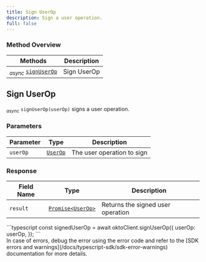 ```yaml
---
title: Sign UserOp
description: Sign a user operation.
full: false
---
```



<AIMarkdownComponent isIndex={false} />

### Method Overview

| Methods                                                                         | Description                          |                 
|---------------------------------------------------------------------------------|--------------------------------------|
| <sub><i>async</i></sub> [`signUserOp`](#sign-user-op) | Sign UserOp |

<div className="method-box">

## Sign UserOp

<sub><i>async</i></sub> `signUserOp(userOp)` signs a user operation.

### Parameters

| Parameter   | Type                        | Description                            | 
|-------------|-----------------------------|----------------------------------------|
| `userOp`     | [`UserOp`](/docs/typescript-sdk/technical-reference#models) | The user operation to sign | 

### Response

<Callout title="Success Response">

| Field Name | Type                  | Description                                   | 
|------------|-----------------------|-----------------------------------------------|
| `result`   | [`Promise<UserOp>`](/docs/typescript-sdk/technical-reference#models) | Returns the signed user operation | 

</Callout>


<Accordions>
<Accordion title="Example">
<Tabs items={['Typescript']}>
  <Tab value="Typescript">
    ```typescript
        const signedUserOp = await oktoClient.signUserOp({
            userOp: userOp,
        });
    ```
  </Tab>
</Tabs>
</Accordion>
</Accordions>

</div>

<Callout title="Note">
In case of errors, debug the error using the error code and refer to the [SDK errors and warnings](/docs/typescript-sdk/sdk-error-warnings) documentation for more details.
</Callout>
